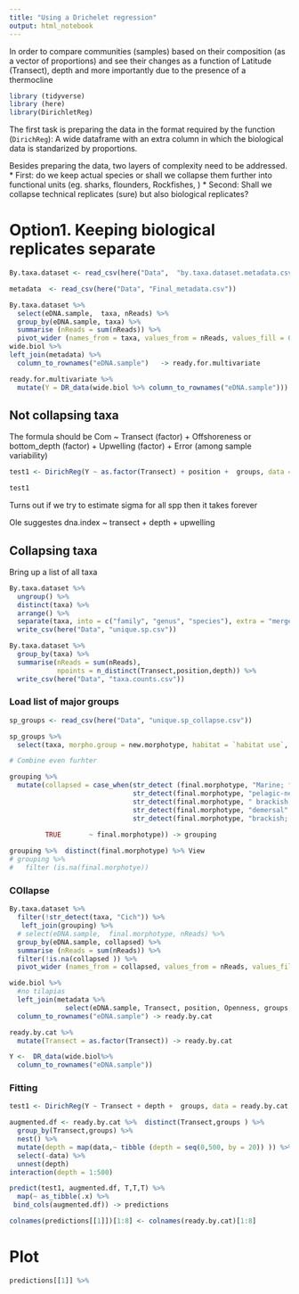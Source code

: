 ```yaml
---
title: "Using a Drichelet regression"
output: html_notebook
---
```

In order to compare communities (samples) based on their composition (as a vector of proportions) and see their changes as a function of Latitude (Transect),  depth and more importantly due to the presence of a thermocline

```r
library (tidyverse)
library (here)
library(DirichletReg)


```

The first task is preparing the data in the format required by the function (`DirichReg`): A wide dataframe with an extra column in which the biological data is standarized by proportions.

Besides preparing the data, two layers of complexity need to be addressed. 
  * First: do we keep actual species or shall we collapse them further into functional units (eg. sharks, flounders, Rockfishes, )
  * Second: Shall we collapse technical replicates (sure)  but also biological replicates?

# Option1. Keeping biological replicates separate
 
```r
By.taxa.dataset <- read_csv(here("Data",  "by.taxa.dataset.metadata.csv")) %>% mutate (Transect = as.character(Transect))

metadata  <- read_csv(here("Data", "Final_metadata.csv"))

By.taxa.dataset %>% 
  select(eDNA.sample,  taxa, nReads) %>% 
  group_by(eDNA.sample, taxa) %>% 
  summarise (nReads = sum(nReads)) %>% 
  pivot_wider (names_from = taxa, values_from = nReads, values_fill = 0) -> wide.biol 
wide.biol %>%    
left_join(metadata) %>%
  column_to_rownames("eDNA.sample")   -> ready.for.multivariate

ready.for.multivariate %>% 
  mutate(Y = DR_data(wide.biol %>% column_to_rownames("eDNA.sample"))) -> ready.for.multivariate
```
  
## Not collapsing taxa

The formula should be
Com ~ Transect (factor) +
Offshoreness or bottom_depth (factor) +
Upwelling (factor) +
                    	Error (among sample variability) 

```r
test1 <- DirichReg(Y ~ as.factor(Transect) + position +  groups, data = ready.for.multivariate , model = "alternative")

test1
```
Turns out if we try to estimate sigma for all spp then it takes forever
 
 
 Ole suggestes 
 dna.index ~ transect + depth + upwelling
 
## Collapsing taxa

Bring up a list of all taxa

```r
By.taxa.dataset %>% 
  ungroup() %>% 
  distinct(taxa) %>% 
  arrange() %>% 
  separate(taxa, into = c("family", "genus", "species"), extra = "merge", remove = F) %>% 
  write_csv(here("Data", "unique.sp.csv"))

By.taxa.dataset %>% 
  group_by(taxa) %>% 
  summarise(nReads = sum(nReads),
            npoints = n_distinct(Transect,position,depth)) %>% 
  write_csv(here("Data", "taxa.counts.csv"))
```

### Load list of major groups

```r
sp_groups <- read_csv(here("Data", "unique.sp_collapse.csv"))

sp_groups %>% 
  select(taxa, morpho.group = new.morphotype, habitat = `habitat use`, final.morphotype = 13 ) -> grouping

# Combine even furhter

grouping %>% 
  mutate(collapsed = case_when(str_detect (final.morphotype, "Marine; freshwater; brackish; pelagic-neritic") ~ "Coastal;pelagic-neritic",
                               str_detect(final.morphotype, "pelagic-neritic") ~ "Open; pelagic-neritic",
                               str_detect(final.morphotype, " brackish; demersal")~ "Coastal; demersal",
                               str_detect(final.morphotype, "demersal"  )          ~ "Open; demersal",
                               str_detect(final.morphotype, "brackish; benthopelagic"  )          ~ "Coastal; benthopelagic",
                               
         TRUE       ~ final.morphotype)) -> grouping

grouping %>%  distinct(final.morphotype) %>% View
# grouping %>% 
#   filter (is.na(final.morphotye))
```

### COllapse

```r

By.taxa.dataset %>% 
  filter(!str_detect(taxa, "Cich")) %>% 
   left_join(grouping) %>% 
  # select(eDNA.sample,  final.morphotype, nReads) %>% 
  group_by(eDNA.sample, collapsed) %>% 
  summarise (nReads = sum(nReads)) %>% 
  filter(!is.na(collapsed )) %>% 
  pivot_wider (names_from = collapsed, values_from = nReads, values_fill = 0) -> wide.biol

wide.biol %>% 
  #no tilapias
  left_join(metadata %>% 
              select(eDNA.sample, Transect, position, Openness, groups, depth)) %>% 
  column_to_rownames("eDNA.sample") -> ready.by.cat

ready.by.cat %>% 
  mutate(Transect = as.factor(Transect)) -> ready.by.cat

Y <-  DR_data(wide.biol%>% 
  column_to_rownames("eDNA.sample"))


```

### Fitting


```r
test1 <- DirichReg(Y ~ Transect + depth +  groups, data = ready.by.cat , model = "alternative")

augmented.df <- ready.by.cat %>%  distinct(Transect,groups ) %>% 
  group_by(Transect,groups) %>% 
  nest() %>% 
  mutate(depth = map(data,~ tibble (depth = seq(0,500, by = 20)) )) %>% 
  select(-data) %>% 
  unnest(depth)
interaction(depth = 1:500)

predict(test1, augmented.df, T,T,T) %>% 
  map(~ as_tibble(.x) %>%
 bind_cols(augmented.df)) -> predictions

colnames(predictions[[1]])[1:8] <- colnames(ready.by.cat)[1:8]

```

# Plot

```r
predictions[[1]] %>% 
```

